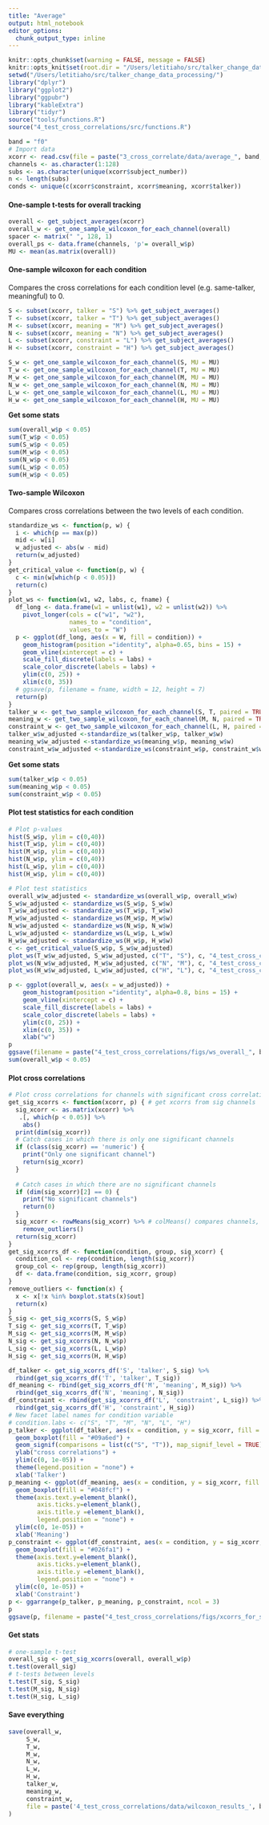 ```yaml
---
title: "Average"
output: html_notebook
editor_options: 
  chunk_output_type: inline
---
```


```r
knitr::opts_chunk$set(warning = FALSE, message = FALSE) 
knitr::opts_knit$set(root.dir = "/Users/letitiaho/src/talker_change_data_processing/")
setwd("/Users/letitiaho/src/talker_change_data_processing/")
library("dplyr")
library("ggplot2")
library("ggpubr")
library("kableExtra")
library("tidyr")
source("tools/functions.R")
source("4_test_cross_correlations/src/functions.R")
```

```r
band = "f0"
# Import data
xcorr <- read.csv(file = paste("3_cross_correlate/data/average_", band, "_normalized.csv", sep = ''))
channels <- as.character(1:128)
subs <- as.character(unique(xcorr$subject_number))
n <- length(subs)
conds <- unique(c(xcorr$constraint, xcorr$meaning, xcorr$talker))
```

#### One-sample t-tests for overall tracking

```r
overall <- get_subject_averages(xcorr)
overall_w <- get_one_sample_wilcoxon_for_each_channel(overall)
spacer <- matrix(" ", 128, 1)
overall_ps <- data.frame(channels, 'p'= overall_w$p)
MU <- mean(as.matrix(overall))
```


#### One-sample wilcoxon for each condition

Compares the cross correlations for each condition level (e.g. same-talker, meaningful) to 0.

```r
S <- subset(xcorr, talker = "S") %>% get_subject_averages()
T <- subset(xcorr, talker = "T") %>% get_subject_averages()
M <- subset(xcorr, meaning = "M") %>% get_subject_averages()
N <- subset(xcorr, meaning = "N") %>% get_subject_averages()
L <- subset(xcorr, constraint = "L") %>% get_subject_averages()
H <- subset(xcorr, constraint = "H") %>% get_subject_averages()
```

```r
S_w <- get_one_sample_wilcoxon_for_each_channel(S, MU = MU)
T_w <- get_one_sample_wilcoxon_for_each_channel(T, MU = MU)
M_w <- get_one_sample_wilcoxon_for_each_channel(M, MU = MU)
N_w <- get_one_sample_wilcoxon_for_each_channel(N, MU = MU)
L_w <- get_one_sample_wilcoxon_for_each_channel(L, MU = MU)
H_w <- get_one_sample_wilcoxon_for_each_channel(H, MU = MU)
```

**Get some stats**

```r
sum(overall_w$p < 0.05)
sum(T_w$p < 0.05)
sum(S_w$p < 0.05)
sum(M_w$p < 0.05)
sum(N_w$p < 0.05)
sum(L_w$p < 0.05)
sum(H_w$p < 0.05)
```

#### Two-sample Wilcoxon

Compares cross correlations between the two levels of each condition. 

```r
standardize_ws <- function(p, w) {
  i <- which(p == max(p))
  mid <- w[i]
  w_adjusted <- abs(w - mid)
  return(w_adjusted)
}
get_critical_value <- function(p, w) {
  c <- min(w[which(p < 0.05)])
  return(c)
}
plot_ws <- function(w1, w2, labs, c, fname) {
  df_long <- data.frame(w1 = unlist(w1), w2 = unlist(w2)) %>%
    pivot_longer(cols = c("w1", "w2"),
                 names_to = "condition",
                 values_to = "W")
  p <- ggplot(df_long, aes(x = W, fill = condition)) +
    geom_histogram(position ="identity", alpha=0.65, bins = 15) +
    geom_vline(xintercept = c) +
    scale_fill_discrete(labels = labs) +
    scale_color_discrete(labels = labs) +
    ylim(c(0, 25)) +
    xlim(c(0, 35))
  # ggsave(p, filename = fname, width = 12, height = 7)
  return(p)
}
talker_w <- get_two_sample_wilcoxon_for_each_channel(S, T, paired = TRUE)
meaning_w <- get_two_sample_wilcoxon_for_each_channel(M, N, paired = TRUE)
constraint_w <- get_two_sample_wilcoxon_for_each_channel(L, H, paired = TRUE)
talker_w$w_adjusted <-standardize_ws(talker_w$p, talker_w$w)
meaning_w$w_adjusted <-standardize_ws(meaning_w$p, meaning_w$w)
constraint_w$w_adjusted <-standardize_ws(constraint_w$p, constraint_w$w)
```

**Get some stats**

```r
sum(talker_w$p < 0.05)
sum(meaning_w$p < 0.05)
sum(constraint_w$p < 0.05)
```

#### Plot test statistics for each condition

```r
# Plot p-values
hist(S_w$p, ylim = c(0,40))
hist(T_w$p, ylim = c(0,40))
hist(M_w$p, ylim = c(0,40))
hist(N_w$p, ylim = c(0,40))
hist(L_w$p, ylim = c(0,40))
hist(H_w$p, ylim = c(0,40))
```

```r
# Plot test statistics
overall_w$w_adjusted <- standardize_ws(overall_w$p, overall_w$w)
S_w$w_adjusted <- standardize_ws(S_w$p, S_w$w)
T_w$w_adjusted <- standardize_ws(T_w$p, T_w$w)
M_w$w_adjusted <- standardize_ws(M_w$p, M_w$w)
N_w$w_adjusted <- standardize_ws(N_w$p, N_w$w)
L_w$w_adjusted <- standardize_ws(L_w$p, L_w$w)
H_w$w_adjusted <- standardize_ws(H_w$p, H_w$w)
c <- get_critical_value(S_w$p, S_w$w_adjusted)
plot_ws(T_w$w_adjusted, S_w$w_adjusted, c("T", "S"), c, "4_test_cross_correlations/figs/ws_talker_poster.png")
plot_ws(N_w$w_adjusted, M_w$w_adjusted, c("N", "M"), c, "4_test_cross_correlations/figs/ws_meaning_poster.png")
plot_ws(H_w$w_adjusted, L_w$w_adjusted, c("H", "L"), c, "4_test_cross_correlations/figs/ws_constraint_poster.png")
```

```r
p <- ggplot(overall_w, aes(x = w_adjusted)) +
    geom_histogram(position ="identity", alpha=0.8, bins = 15) +
    geom_vline(xintercept = c) +
    scale_fill_discrete(labels = labs) +
    scale_color_discrete(labels = labs) +
    ylim(c(0, 25)) +
    xlim(c(0, 35)) +
    xlab("w")
p 
ggsave(filename = paste("4_test_cross_correlations/figs/ws_overall_", band, ".png", sep = ''), plot = p, width = 6, height = 2.5)
sum(overall_w$p < 0.05)
```


#### Plot cross correlations

```r
# Plot cross correlations for channels with significant cross correlations
get_sig_xcorrs <- function(xcorr, p) { # get xcorrs from sig channels
  sig_xcorr <- as.matrix(xcorr) %>%
   .[, which(p < 0.05)] %>%
    abs()
  print(dim(sig_xcorr))
  # Catch cases in which there is only one significant channels
  if (class(sig_xcorr) == 'numeric') {
    print("Only one significant channel")
    return(sig_xcorr)
  }
  
  # Catch cases in which there are no significant channels
  if (dim(sig_xcorr)[2] == 0) {
    print("No significant channels")
    return(0)
  }
  sig_xcorr <- rowMeans(sig_xcorr) %>% # colMeans() compares channels, rowMeans() compares subs
    remove_outliers()
  return(sig_xcorr)
}
get_sig_xcorrs_df <- function(condition, group, sig_xcorr) {
  condition_col <- rep(condition, length(sig_xcorr))
  group_col <- rep(group, length(sig_xcorr))
  df <- data.frame(condition, sig_xcorr, group)
}
remove_outliers <- function(x) {
  x <- x[!x %in% boxplot.stats(x)$out]
  return(x)
}
S_sig <- get_sig_xcorrs(S, S_w$p)
T_sig <- get_sig_xcorrs(T, T_w$p)
M_sig <- get_sig_xcorrs(M, M_w$p)
N_sig <- get_sig_xcorrs(N, N_w$p)
L_sig <- get_sig_xcorrs(L, L_w$p)
H_sig <- get_sig_xcorrs(H, H_w$p)
```

```r
df_talker <- get_sig_xcorrs_df('S', 'talker', S_sig) %>%
  rbind(get_sig_xcorrs_df('T', 'talker', T_sig))
df_meaning <- rbind(get_sig_xcorrs_df('M', 'meaning', M_sig)) %>%
  rbind(get_sig_xcorrs_df('N', 'meaning', N_sig))
df_constraint <- rbind(get_sig_xcorrs_df('L', 'constraint', L_sig)) %>%
  rbind(get_sig_xcorrs_df('H', 'constraint', H_sig))
# New facet label names for condition variable
# condition.labs <- c("S", "T", "M", "N", "L", "H")
p_talker <- ggplot(df_talker, aes(x = condition, y = sig_xcorr, fill = group)) +
  geom_boxplot(fill = "#09a6ed") +
  geom_signif(comparisons = list(c("S", "T")), map_signif_level = TRUE) +
  ylab("cross correlations") +
  ylim(c(0, 1e-05)) +
  theme(legend.position = "none") +
  xlab('Talker')
p_meaning <- ggplot(df_meaning, aes(x = condition, y = sig_xcorr, fill = group)) +
  geom_boxplot(fill = "#048fcf") +
  theme(axis.text.y=element_blank(),
        axis.ticks.y=element_blank(),
        axis.title.y =element_blank(),
        legend.position = "none") +
  ylim(c(0, 1e-05)) +
  xlab('Meaning')
p_constraint <- ggplot(df_constraint, aes(x = condition, y = sig_xcorr, fill = group)) +
  geom_boxplot(fill = "#026fa1") +
  theme(axis.text.y=element_blank(),
        axis.ticks.y=element_blank(),
        axis.title.y =element_blank(),
        legend.position = "none") +
  ylim(c(0, 1e-05)) +
  xlab('Constraint')
p <- ggarrange(p_talker, p_meaning, p_constraint, ncol = 3)
p
ggsave(p, filename = paste("4_test_cross_correlations/figs/xcorrs_for_sig_channels_", band, ".png", sep = ''), width = 10, height = 5)
```



#### Get stats

```r
# one-sample t-test
overall_sig <- get_sig_xcorrs(overall, overall_w$p)
t.test(overall_sig)
# t-tests between levels 
t.test(T_sig, S_sig)
t.test(M_sig, N_sig)
t.test(H_sig, L_sig)
```

#### Save everything

```r
save(overall_w,
     S_w,
     T_w,
     M_w,
     N_w,
     L_w,
     H_w,
     talker_w,
     meaning_w,
     constraint_w,
     file = paste('4_test_cross_correlations/data/wilcoxon_results_', band, '.RData', sep = '')
)
```